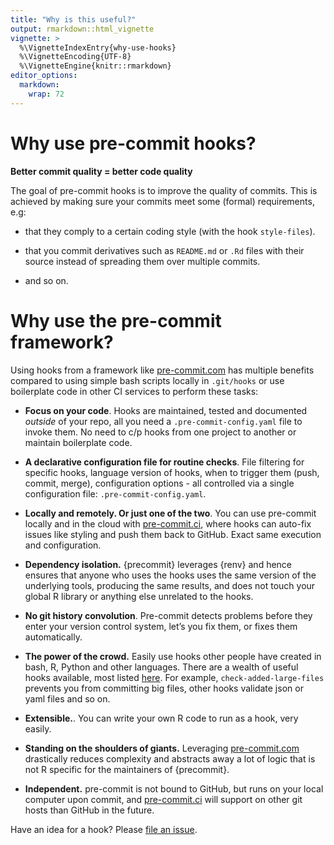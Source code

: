 ```yaml
---
title: "Why is this useful?"
output: rmarkdown::html_vignette
vignette: >
  %\VignetteIndexEntry{why-use-hooks}
  %\VignetteEncoding{UTF-8}
  %\VignetteEngine{knitr::rmarkdown}
editor_options: 
  markdown: 
    wrap: 72
---
```


# Why use pre-commit hooks?

**Better commit quality = better code quality**

The goal of pre-commit hooks is to improve the quality of commits. This
is achieved by making sure your commits meet some (formal) requirements,
e.g:

-   that they comply to a certain coding style (with the hook
    `style-files`).

-   that you commit derivatives such as `README.md` or `.Rd` files with
    their source instead of spreading them over multiple commits.

-   and so on.

# Why use the pre-commit framework?

Using hooks from a framework like
[pre-commit.com](https://pre-commit.com) has multiple benefits compared
to using simple bash scripts locally in `.git/hooks` or use boilerplate
code in other CI services to perform these tasks:

-   **Focus on your code**. Hooks are maintained, tested and documented
    *outside* of your repo, all you need a `.pre-commit-config.yaml`
    file to invoke them. No need to c/p hooks from one project to
    another or maintain boilerplate code.

-   **A declarative configuration file for routine checks**. File
    filtering for specific hooks, language version of hooks, when to
    trigger them (push, commit, merge), configuration options - all
    controlled via a single configuration file:
    `.pre-commit-config.yaml`.

-   **Locally and remotely. Or just one of the two**. You can use
    pre-commit locally and in the cloud with
    [pre-commit.ci](https://pre-commit.ci), where hooks can auto-fix
    issues like styling and push them back to GitHub. Exact same
    execution and configuration.

-   **Dependency isolation.** {precommit} leverages {renv} and hence
    ensures that anyone who uses the hooks uses the same version of the
    underlying tools, producing the same results, and does not touch
    your global R library or anything else unrelated to the hooks.

-   **No git history convolution**. Pre-commit detects problems before
    they enter your version control system, let's you fix them, or fixes
    them automatically.

-   **The power of the crowd.** Easily use hooks other people have
    created in bash, R, Python and other languages. There are a wealth
    of useful hooks available, most listed
    [here](https://pre-commit.com/hooks.html). For example,
    `check-added-large-files` prevents you from committing big files,
    other hooks validate json or yaml files and so on.

-   **Extensible.**. You can write your own R code to run as a hook,
    very easily.

-   **Standing on the shoulders of giants.** Leveraging
    [pre-commit.com](https://pre-commit.com) drastically reduces
    complexity and abstracts away a lot of logic that is not R specific
    for the maintainers of {precommit}.

-   **Independent.** pre-commit is not bound to GitHub, but runs on your
    local computer upon commit, and [pre-commit.ci](pre-commit.ci) will
    support on other git hosts than GitHub in the future.

Have an idea for a hook? Please [file an
issue](https://github.com/lorenzwalthert/precommit/issues).
